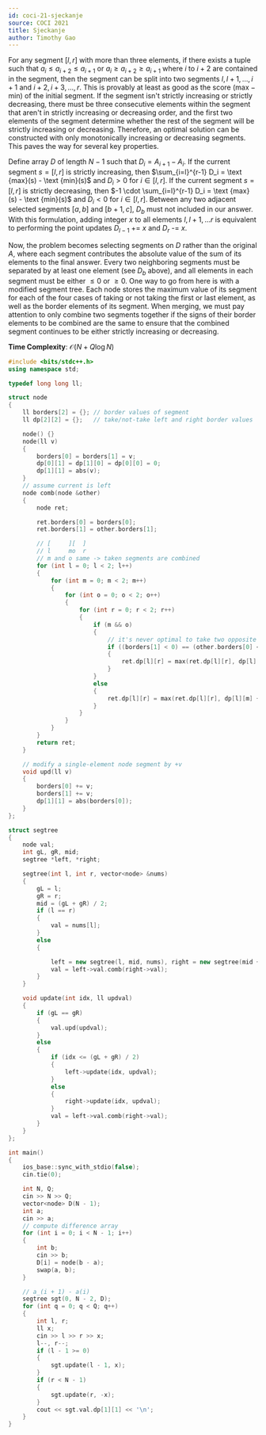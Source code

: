 ```yaml
---
id: coci-21-sjeckanje
source: COCI 2021
title: Sjeckanje
author: Timothy Gao
---
```


For any segment $[l, r]$ with more than three elements, if there exists a tuple such that $a_i \leq a_{i+2} \leq a_{i+1}$ or $a_i \geq a_{i+2} \geq a_{i+1}$ where $i$ to $i+2$ are contained in the segment, then the segment can be split into two segments $l, l+1, \dots, i+1$ and $i+2, i+3, \dots, r$. This is provably at least as good as the score ($\text {max} - \text {min}$) of the initial segment. If the segment isn't strictly increasing or strictly decreasing, there must be three consecutive elements within the segment that aren't in strictly increasing or decreasing order, and the first two elements of the segment determine whether the rest of the segment will be strictly increasing or decreasing. Therefore, an optimal solution can be constructed with only monotonically increasing or decreasing segments. This paves the way for several key properties.

Define array $D$ of length $N-1$ such that $D_i = A_{i+1} - A_i$. If the current segment $s = [l, r]$ is strictly increasing, then $\sum_{i=l}^{r-1} D_i = \text {max}(s) - \text {min}(s)$ and $D_i > 0$ for $i \in [l, r]$. If the current segment $s = [l, r]$ is strictly decreasing, then $-1 \cdot \sum_{i=l}^{r-1} D_i = \text {max}(s) - \text {min}(s)$ and $D_i < 0$ for $i \in [l, r]$. Between any two adjacent selected segments $[a, b]$ and $[b+1, c]$, $D_b$ must not included in our answer. With this formulation, adding integer $x$ to all elements $l, l+1, ... r$ is equivalent to performing the point updates $D_{l-1}$ += $x$ and $D_{r}$ -= $x$.

Now, the problem becomes selecting segments on $D$ rather than the original $A$, where each segment contributes the absolute value of the sum of its elements to the final answer. Every two neighboring segments must be separated by at least one element (see $D_b$ above), and all elements in each segment must be either $\leq 0$ or $\geq 0$. One way to go from here is with a modified segment tree. Each node stores the maximum value of its segment for each of the four cases of taking or not taking the first or last element, as well as the border elements of its segment.  When merging, we must pay attention to only combine two segments together if the signs of their border elements to be combined are the same to ensure that the combined segment continues to be either strictly increasing or decreasing.

**Time Complexity**: $\mathcal O(N + Q\log N)$

<LanguageSection>

<CPPSection>

```cpp
#include <bits/stdc++.h>
using namespace std;

typedef long long ll;

struct node
{
	ll borders[2] = {}; // border values of segment
	ll dp[2][2] = {};   // take/not-take left and right border values

	node() {}
	node(ll v)
	{
		borders[0] = borders[1] = v;
		dp[0][1] = dp[1][0] = dp[0][0] = 0;
		dp[1][1] = abs(v);
	}
	// assume current is left
	node comb(node &other)
	{
		node ret;

		ret.borders[0] = borders[0];
		ret.borders[1] = other.borders[1];

		// [	 ][	 ]
		// l	 mo	 r
		// m and o same -> taken segments are combined
		for (int l = 0; l < 2; l++)
		{
			for (int m = 0; m < 2; m++)
			{
				for (int o = 0; o < 2; o++)
				{
					for (int r = 0; r < 2; r++)
					{
						if (m && o)
						{
							// it's never optimal to take two opposite sign values
							if ((borders[1] < 0) == (other.borders[0] < 0))
							{
								ret.dp[l][r] = max(ret.dp[l][r], dp[l][m] + other.dp[o][r]);
							}
						}
						else
						{
							ret.dp[l][r] = max(ret.dp[l][r], dp[l][m] + other.dp[o][r]);
						}
					}
				}
			}
		}
		return ret;
	}

	// modify a single-element node segment by +v
	void upd(ll v)
	{
		borders[0] += v;
		borders[1] += v;
		dp[1][1] = abs(borders[0]);
	}
};

struct segtree
{
	node val;
	int gL, gR, mid;
	segtree *left, *right;

	segtree(int l, int r, vector<node> &nums)
	{
		gL = l;
		gR = r;
		mid = (gL + gR) / 2;
		if (l == r)
		{
			val = nums[l];
		}
		else
		{

			left = new segtree(l, mid, nums), right = new segtree(mid + 1, r, nums);
			val = left->val.comb(right->val);
		}
	}

	void update(int idx, ll updval)
	{
		if (gL == gR)
		{
			val.upd(updval);
		}
		else
		{
			if (idx <= (gL + gR) / 2)
			{
				left->update(idx, updval);
			}
			else
			{
				right->update(idx, updval);
			}
			val = left->val.comb(right->val);
		}
	}
};

int main()
{
	ios_base::sync_with_stdio(false);
	cin.tie(0);

	int N, Q;
	cin >> N >> Q;
	vector<node> D(N - 1);
	int a;
	cin >> a;
	// compute difference array
	for (int i = 0; i < N - 1; i++)
	{
		int b;
		cin >> b;
		D[i] = node(b - a);
		swap(a, b);
	}

	// a_(i + 1) - a(i)
	segtree sgt(0, N - 2, D);
	for (int q = 0; q < Q; q++)
	{
		int l, r;
		ll x;
		cin >> l >> r >> x;
		l--, r--;
		if (l - 1 >= 0)
		{
			sgt.update(l - 1, x);
		}
		if (r < N - 1)
		{
			sgt.update(r, -x);
		}
		cout << sgt.val.dp[1][1] << '\n';
	}
}
```
</CPPSection>
</LanguageSection>

